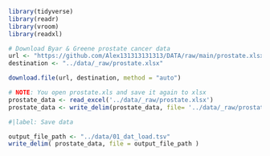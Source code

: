 ```r
library(tidyverse)
library(readr)
library(vroom)
library(readxl)
```

```r
# Download Byar & Greene prostate cancer data
url <- "https://github.com/Alex131313131313/DATA/raw/main/prostate.xlsx"
destination <- "../data/_raw/prostate.xlsx"

download.file(url, destination, method = "auto")
```

```r
# NOTE: You open prostate.xls and save it again to xlsx
prostate_data <- read_excel('../data/_raw/prostate.xlsx')
prostate_data <- write_delim(prostate_data, file= '../data/_raw/prostate.tsv', delim = "\t", col_names = TRUE)
```


```r
#|label: Save data

output_file_path <- "../data/01_dat_load.tsv"
write_delim( prostate_data, file = output_file_path )
```

